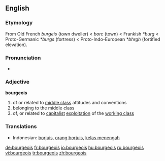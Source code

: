 ==English==
===Etymology===
From Old French ''burgeis'' (town dweller) < ''borc'' (town) < Frankish ''*burg'' < Proto-Germanic ''*burgs'' (fortress) < Proto-Indo-European ''*bhrgh'' (fortified elevation).

===Pronunciation===
*{{audio|en-uk-bourgeois.ogg|Audio (UK)}}

===Adjective===
'''bourgeois'''
# of or related to [[middle class]] attitudes and conventions
# belonging to the middle class
# of, or related to [[capitalist]] [[exploitation]] of the [[working class]]

===Translations===
*Indonesian: [[borjuis]], [[orang borjuis]], [[kelas menengah]]

[[de:bourgeois]]
[[fr:bourgeois]]
[[io:bourgeois]]
[[hu:bourgeois]]
[[ru:bourgeois]]
[[vi:bourgeois]]
[[tr:bourgeois]]
[[zh:bourgeois]]